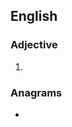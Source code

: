 ==English==

===Adjective===
{{head|en|comparative adjective}}

# {{en-comparative of|dozy}}

===Anagrams===
* {{anagrams|en|a=deiorz|zeroid}}